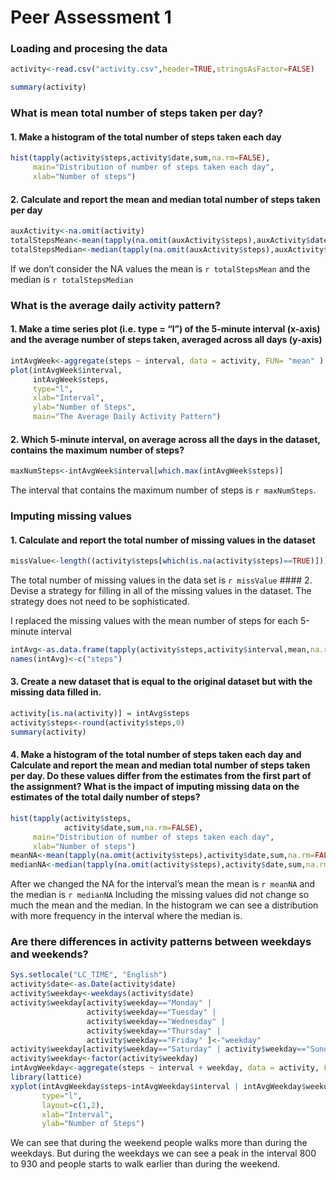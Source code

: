 Peer Assessment 1
========================================================

### Loading and procesing the data

```r
activity<-read.csv("activity.csv",header=TRUE,stringsAsFactor=FALSE)
```
```r
summary(activity)
```


### What is mean total number of steps taken per day?

#### 1. Make a histogram of the total number of steps taken each day
```r
hist(tapply(activity$steps,activity$date,sum,na.rm=FALSE),
     main="Distribution of number of steps taken each day",
     xlab="Number of steps")
```

#### 2. Calculate and report the mean and median total number of steps taken per day
```r
auxActivity<-na.omit(activity)
totalStepsMean<-mean(tapply(na.omit(auxActivity$steps),auxActivity$date,sum,na.rm=FALSE))
totalStepsMedian<-median(tapply(na.omit(auxActivity$steps),auxActivity$date,sum,na.rm=FALSE))
```
If we don't consider the NA values the mean is `r totalStepsMean` and the median is `r totalStepsMedian`

### What is the average daily activity pattern?
#### 1. Make a time series plot (i.e. type = "l") of the 5-minute interval (x-axis) and the average number of steps taken, averaged across all days (y-axis)
```r
intAvgWeek<-aggregate(steps ~ interval, data = activity, FUN= "mean" )
plot(intAvgWeek$interval,
     intAvgWeek$steps, 
     type="l",
     xlab="Interval",
     ylab="Number of Steps",
     main="The Average Daily Activity Pattern")
```

#### 2. Which 5-minute interval, on average across all the days in the dataset, contains the maximum number of steps?
```r
maxNumSteps<-intAvgWeek$interval[which.max(intAvgWeek$steps)]
```
The interval that contains the maximum number of steps is `r maxNumSteps`.

### Imputing missing values
#### 1. Calculate and report the total number of missing values in the dataset 

```r
missValue<-length((activity$steps[which(is.na(activity$steps)==TRUE)]))
```
The total number of missing values in the data set is `r missValue`
#### 2. Devise a strategy for filling in all of the missing values in the dataset. The strategy does not need to be sophisticated. 

I replaced the missing values with the mean number of steps for each 5-minute interval
```r
intAvg<-as.data.frame(tapply(activity$steps,activity$interval,mean,na.rm=TRUE))
names(intAvg)<-c("steps")
```

#### 3. Create a new dataset that is equal to the original dataset but with the missing data filled in.

```r
activity[is.na(activity)] = intAvg$steps
activity$steps<-round(activity$steps,0)
summary(activity)
```

#### 4. Make a histogram of the total number of steps taken each day and Calculate and report the mean and median total number of steps taken per day. Do these values differ from the estimates from the first part of the assignment? What is the impact of imputing missing data on the estimates of the total daily number of steps?

```r
hist(tapply(activity$steps,
            activity$date,sum,na.rm=FALSE),
     main="Distribution of number of steps taken each day",
     xlab="Number of steps")
meanNA<-mean(tapply(na.omit(activity$steps),activity$date,sum,na.rm=FALSE))
medianNA<-median(tapply(na.omit(activity$steps),activity$date,sum,na.rm=FALSE))
```

After we changed the NA for the interval's mean the mean is `r meanNA` and the median is `r medianNA`
Including the missing values did not change so much the mean and the median. In the histogram we can see a distribution with more frequency in the interval where the median is.

### Are there differences in activity patterns between weekdays and weekends?
```r
Sys.setlocale("LC_TIME", "English")
activity$date<-as.Date(activity$date)
activity$weekday<-weekdays(activity$date)
activity$weekday[activity$weekday=="Monday" | 
                 activity$weekday=="Tuesday" | 
                 activity$weekday=="Wednesday" | 
                 activity$weekday=="Thursday" | 
                 activity$weekday=="Friday" ]<-"weekday"
activity$weekday[activity$weekday=="Saturday" | activity$weekday=="Sunday"]<-"weekend day"
activity$weekday<-factor(activity$weekday)
intAvgWeekday<-aggregate(steps ~ interval + weekday, data = activity, FUN= "mean" )
library(lattice)
xyplot(intAvgWeekday$steps~intAvgWeekday$interval | intAvgWeekday$weekday, 
       type="l",
       layout=c(1,2),
       xlab="Interval", 
       ylab="Number of Steps")
```

We can see that during the weekend people walks more than during the weekdays. But during the weekdays we can see a peak in the interval 800 to 930 and people starts to walk earlier than during the weekend.
